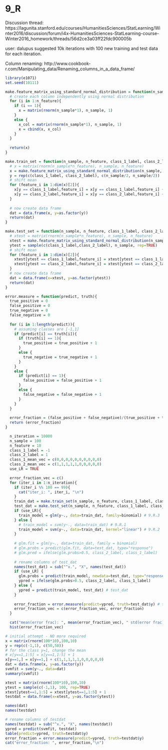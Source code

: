 9_R
============
Discussion thread: https://lagunita.stanford.edu/courses/HumanitiesSciences/StatLearning/Winter2016/discussion/forum/i4x-HumanitiesSciences-StatLearning-course-Winter2016_homework/threads/56d2ce3a03ff22fdc900005b

user: dalupus suggested 10k iterations with 100 new training and test data for each iteration.

Column renaming:
http://www.cookbook-r.com/Manipulating_data/Renaming_columns_in_a_data_frame/
```r
library(e1071)
set.seed(10111)
```

```r
make.feature_matrix_using_standard_normal_distribution = function(n_sample, n_feature){
  # create each column independently using normal distribution
  for (i in 1:n_feature){
    if (i == 1){
      x = matrix(rnorm(n_sample*1), n_sample, 1)
    }
    else {
      x_col = matrix(rnorm(n_sample*1), n_sample, 1)
      x = cbind(x, x_col)
    }
  }
  
  return(x)
}
```

```r
make.train_set = function(n_sample, n_feature, class_1_label, class_2_label, class_1_mean_vec, class_2_mean_vec){
  # x = matrix(rnorm(n_sample*n_feature), n_sample, n_feature)
  x = make.feature_matrix_using_standard_normal_distribution(n_sample, n_feature)
  y = rep(c(class_1_label, class_2_label), c(n_sample/2, n_sample/2))
  # shift mean
  for (feature_i in 1:dim(x)[2]){
    x[y == class_1_label,feature_i] = x[y == class_1_label,feature_i] + class_1_mean_vec[feature_i]
    x[y == class_2_label,feature_i] = x[y == class_2_label,feature_i] + class_2_mean_vec[feature_i]
  }
  
  # now create data frame
  dat = data.frame(x, y=as.factor(y))
  return(dat)
}
```

```r
make.test_set = function(n_sample, n_feature, class_1_label, class_2_label, class_1_mean_vec, class_2_mean_vec){
  # xtest = matrix(rnorm(n_sample*n_feature), n_sample, n_feature)
  xtest = make.feature_matrix_using_standard_normal_distribution(n_sample, n_feature)
  ytest = sample(c(class_1_label,class_2_label), n_sample, rep=TRUE)
  # shift mean
  for (feature_i in 1:dim(x)[2]){
    xtest[ytest == class_1_label,feature_i] = xtest[ytest == class_1_label,feature_i] + class_1_mean_vec[feature_i]
    xtest[ytest == class_2_label,feature_i] = xtest[ytest == class_2_label,feature_i] + class_2_mean_vec[feature_i]
  }
  # now create data frame
  dat = data.frame(x=xtest, y=as.factor(ytest))
  return(dat)
}
```

```r
error.measure = function(predict, truth){
  true_positive = 0
  false_positive = 0
  true_negative = 0
  false_negative = 0
  
  for (i in 1:length(predict)){
    # assuming classes are [-1,1]
    if (predict[i] == truth[i]){
      if (truth[i] == 1){
        true_positive = true_positive + 1
      }
      else {
        true_negative = true_negative + 1
      }
    }
    else {
      if (predict[i] == 1){
        false_positive = false_positive + 1
      }
      else {
        false_negative = false_negative + 1
      }
    }
  }
  
  error_fraction = (false_positive + false_negative)/(true_positive + true_negative + false_positive + false_negative)
  return (error_fraction)
}
```

```r
  n_iteration = 10000
  n_sample = 100
  n_feature = 10
  class_1_label = -1
  class_2_label = 1
  class_1_mean_vec = c(0,0,0,0,0,0,0,0,0,0)
  class_2_mean_vec = c(1,1,1,1,1,0,0,0,0,0)
  use_LR = TRUE

  error_fraction_vec = c()
  for (iter_i in 1:n_iteration){
    if (iter_i %% 100 == 99){
      cat("iter_i: ", iter_i, "\n")
    }
    train_dat = make.train_set(n_sample, n_feature, class_1_label, class_2_label, class_1_mean_vec, class_2_mean_vec)
    test_dat = make.test_set(n_sample, n_feature, class_1_label, class_2_label, class_1_mean_vec, class_2_mean_vec)
    if (use_LR){
      train_model = glm(y~., data=train_dat, family=binomial) # 9.R.3
    } else {
      # train_model = svm(y~., data=train_dat) # 9.R.1
      train_model = svm(y~., data=train_dat, kernel="linear") # 9.R.2
    }
    
    # glm.fit = glm(y~., data=train_dat, family = binomial)
    # glm.probs = predict(glm.fit, data=test_dat, type="response")
    # glm.pred = ifelse(glm.probs>0.5, class_2_label, class_1_label)
    
    # rename columns of test_dat
    names(test_dat) = sub("^x.", "X", names(test_dat))
    if (use_LR) {
      glm.probs = predict(train_model, newdata=test_dat, type="response") # test_dat
      ypred = ifelse(glm.probs>0.5, class_2_label, class_1_label)      
    } else {
      ypred = predict(train_model, test_dat) # test_dat
    }
    
    error_fraction = error.measure(predict=ypred, truth=test_dat$y) # test_dat
    error_fraction_vec = c(error_fraction_vec, error_fraction)
  }

  cat("mean(error frac): ", mean(error_fraction_vec), " std(error frac): ", sd(error_fraction_vec), "\n")
  hist(error_fraction_vec)
```

```r
# initial attempt - NO more required
x = matrix(rnorm(100*10),100,10)
y = rep(c(-1,1), c(50,50))
# for the class y=1, change the mean
# x[y==1,1:5] = x[y==1,1:5] + 1
x[y==1,] = x[y==1,] + c(1,1,1,1,1,0,0,0,0,0)
dat = data.frame(x, y=as.factor(y))
svmfit = svm(y~., data=dat)
summary(svmfit)

xtest = matrix(rnorm(100*10),100,10)
ytest = sample(c(-1,1), 100, rep=TRUE)
xtest[ytest==1,1:5] = xtest[ytest==1,1:5] + 1
testdat = data.frame(x=xtest, y=as.factor(ytest))

names(dat)
names(testdat)

# rename columns of testdat
names(testdat) = sub("^x.", "X", names(testdat))
ypred = predict(svmfit, testdat)
table(predict=ypred, truth=testdat$y)
error_fraction = error.measure(predict=ypred, truth=testdat$y)
cat("error_fraction: ", error_fraction,"\n")
```